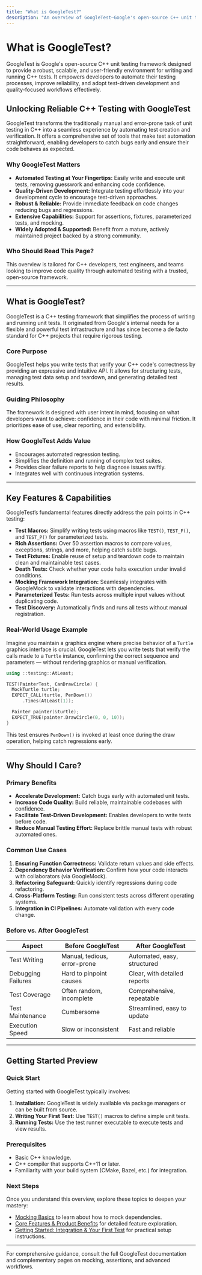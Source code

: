 ```yaml
---
title: "What is GoogleTest?"
description: "An overview of GoogleTest—Google's open-source C++ unit testing framework—covering its purpose, guiding philosophy, and the value it brings to modern C++ development. Spotlights GoogleTest’s capabilities in test automation, reliability, and support for test-driven and quality-focused workflows."
---
```


# What is GoogleTest?

GoogleTest is Google's open-source C++ unit testing framework designed to provide a robust, scalable, and user-friendly environment for writing and running C++ tests. It empowers developers to automate their testing processes, improve reliability, and adopt test-driven development and quality-focused workflows effectively.

## Unlocking Reliable C++ Testing with GoogleTest

GoogleTest transforms the traditionally manual and error-prone task of unit testing in C++ into a seamless experience by automating test creation and verification. It offers a comprehensive set of tools that make test automation straightforward, enabling developers to catch bugs early and ensure their code behaves as expected.

### Why GoogleTest Matters

- **Automated Testing at Your Fingertips:** Easily write and execute unit tests, removing guesswork and enhancing code confidence.
- **Quality-Driven Development:** Integrate testing effortlessly into your development cycle to encourage test-driven approaches.
- **Robust & Reliable:** Provide immediate feedback on code changes reducing bugs and regressions.
- **Extensive Capabilities:** Support for assertions, fixtures, parameterized tests, and mocking.
- **Widely Adopted & Supported:** Benefit from a mature, actively maintained project backed by a strong community.

### Who Should Read This Page?
This overview is tailored for C++ developers, test engineers, and teams looking to improve code quality through automated testing with a trusted, open-source framework.

---

## What is GoogleTest?

GoogleTest is a C++ testing framework that simplifies the process of writing and running unit tests. It originated from Google's internal needs for a flexible and powerful test infrastructure and has since become a de facto standard for C++ projects that require rigorous testing.

### Core Purpose

GoogleTest helps you write tests that verify your C++ code's correctness by providing an expressive and intuitive API. It allows for structuring tests, managing test data setup and teardown, and generating detailed test results.

### Guiding Philosophy

The framework is designed with user intent in mind, focusing on what developers want to achieve: confidence in their code with minimal friction. It prioritizes ease of use, clear reporting, and extensibility.

### How GoogleTest Adds Value

- Encourages automated regression testing.
- Simplifies the definition and running of complex test suites.
- Provides clear failure reports to help diagnose issues swiftly.
- Integrates well with continuous integration systems.

---

## Key Features & Capabilities

GoogleTest’s fundamental features directly address the pain points in C++ testing:

- **Test Macros:** Simplify writing tests using macros like `TEST()`, `TEST_F()`, and `TEST_P()` for parameterized tests.
- **Rich Assertions:** Over 50 assertion macros to compare values, exceptions, strings, and more, helping catch subtle bugs.
- **Test Fixtures:** Enable reuse of setup and teardown code to maintain clean and maintainable test cases.
- **Death Tests:** Check whether your code halts execution under invalid conditions.
- **Mocking Framework Integration:** Seamlessly integrates with GoogleMock to validate interactions with dependencies.
- **Parameterized Tests:** Run tests across multiple input values without duplicating code.
- **Test Discovery:** Automatically finds and runs all tests without manual registration.

### Real-World Usage Example

Imagine you maintain a graphics engine where precise behavior of a `Turtle` graphics interface is crucial. GoogleTest lets you write tests that verify the calls made to a `Turtle` instance, confirming the correct sequence and parameters — without rendering graphics or manual verification.

```cpp
using ::testing::AtLeast;

TEST(PainterTest, CanDrawCircle) {
  MockTurtle turtle;
  EXPECT_CALL(turtle, PenDown())
      .Times(AtLeast(1));

  Painter painter(&turtle);
  EXPECT_TRUE(painter.DrawCircle(0, 0, 10));
}
```

This test ensures `PenDown()` is invoked at least once during the draw operation, helping catch regressions early.

---

## Why Should I Care?

### Primary Benefits

- **Accelerate Development:** Catch bugs early with automated unit tests.
- **Increase Code Quality:** Build reliable, maintainable codebases with confidence.
- **Facilitate Test-Driven Development:** Enables developers to write tests before code.
- **Reduce Manual Testing Effort:** Replace brittle manual tests with robust automated ones.

### Common Use Cases

1. **Ensuring Function Correctness:** Validate return values and side effects.
2. **Dependency Behavior Verification:** Confirm how your code interacts with collaborators (via GoogleMock).
3. **Refactoring Safeguard:** Quickly identify regressions during code refactoring.
4. **Cross-Platform Testing:** Run consistent tests across different operating systems.
5. **Integration in CI Pipelines:** Automate validation with every code change.

### Before vs. After GoogleTest

| Aspect                      | Before GoogleTest                      | After GoogleTest                       |
|-----------------------------|--------------------------------------|--------------------------------------|
| Test Writing                | Manual, tedious, error-prone          | Automated, easy, structured           |
| Debugging Failures          | Hard to pinpoint causes               | Clear, with detailed reports          |
| Test Coverage               | Often random, incomplete              | Comprehensive, repeatable             |
| Test Maintenance            | Cumbersome                           | Streamlined, easy to update           |
| Execution Speed             | Slow or inconsistent                  | Fast and reliable                     |

---

## Getting Started Preview

### Quick Start

Getting started with GoogleTest typically involves:

1. **Installation:** GoogleTest is widely available via package managers or can be built from source.
2. **Writing Your First Test:** Use `TEST()` macros to define simple unit tests.
3. **Running Tests:** Use the test runner executable to execute tests and view results.

### Prerequisites

- Basic C++ knowledge.
- C++ compiler that supports C++11 or later.
- Familiarity with your build system (CMake, Bazel, etc.) for integration.

### Next Steps

Once you understand this overview, explore these topics to deepen your mastery:

- [Mocking Basics](/guides/getting-started-testing/mocking-basics) to learn about how to mock dependencies.
- [Core Features & Product Benefits](/overview/introducing-googletest/core-features-benefits) for detailed feature exploration.
- [Getting Started: Integration & Your First Test](/overview/quick-start-integration/integration-and-first-test) for practical setup instructions.

---

For comprehensive guidance, consult the full GoogleTest documentation and complementary pages on mocking, assertions, and advanced workflows.